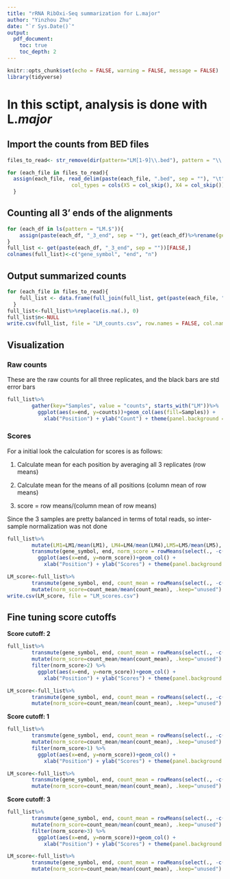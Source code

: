 ```yaml
---
title: "rRNA RibOxi-Seq summarization for L.major"
author: "Yinzhou Zhu"
date: "`r Sys.Date()`"
output: 
  pdf_document:
    toc: true
    toc_depth: 2
---
```


```r
knitr::opts_chunk$set(echo = FALSE, warning = FALSE, message = FALSE)
library(tidyverse)
```

# In this sctipt, analysis is done with L.*major*  


## Import the counts from BED files  
```r
files_to_read<- str_remove(dir(pattern="LM[1-9]\\.bed"), pattern = "\\.bed")

for (each_file in files_to_read){
  assign(each_file, read_delim(paste(each_file, ".bed", sep = ""), "\t", escape_double = FALSE, col_names = FALSE,
                     col_types = cols(X5 = col_skip(), X4 = col_skip()), trim_ws = TRUE))
  }
```


## Counting all 3' ends of the alignments  
```r
for (each_df in ls(pattern = "LM.$")){
    assign(paste(each_df, "_3_end", sep = ""), get(each_df)%>%rename(gene_symbol=X1, start=X2, end=X3, strand=X6)%>%filter(grepl("LM",gene_symbol)&(strand=="+"))%>%group_by(gene_symbol, end)%>%tally(name = each_df))
}
full_list <- get(paste(each_df, "_3_end", sep = ""))[FALSE,]
colnames(full_list)<-c("gene_symbol", "end", "n")
```

## Output summarized counts  
```r
for (each_file in files_to_read){
    full_list <- data.frame(full_join(full_list, get(paste(each_file, "_3_end", sep = ""))))
  }
full_list<-full_list%>%replace(is.na(.), 0)
full_list$n<-NULL
write.csv(full_list, file = "LM_counts.csv", row.names = FALSE, col.names = FALSE)
```

## Visualization  

### Raw counts  

These are the raw counts for all three replicates, and the black bars are std error bars  



```r
full_list%>%
        gather(key="Samples", value = "counts", starts_with("LM"))%>%
          ggplot(aes(x=end, y=counts))+geom_col(aes(fill=Samples)) + 
            xlab("Position") + ylab("Count") + theme(panel.background = element_rect(fill = 'transparent', color = 'black'), panel.grid = element_blank()) + facet_wrap(vars(gene_symbol), ncol = 1, scales = "free") + stat_summary(geom = "errorbar", fun.data = mean_sdl, position = "dodge")
```
\newpage  

### Scores  

For a initial look the calculation for scores is as follows:

1. Calculate mean for each position by averaging all 3 replicates (row means)  

2. Calculate mean for the means of all positions (column mean of row means)  

3. score = row means/(column mean of row means)  

Since the 3 samples are pretty balanced in terms of total reads, so inter-sample normalization was not done  



```r
full_list%>%
        mutate(LM1=LM1/mean(LM1), LM4=LM4/mean(LM4),LM5=LM5/mean(LM5), .keep="unused") %>%
        transmute(gene_symbol, end, norm_score = rowMeans(select(., -c(gene_symbol,end)))) %>%
          ggplot(aes(x=end, y=norm_score))+geom_col() + 
            xlab("Position") + ylab("Scores") + theme(panel.background = element_rect(fill = 'transparent', color = 'black'), panel.grid = element_blank()) + facet_wrap(vars(gene_symbol), ncol = 1, scales = "free") + coord_cartesian(ylim = c(0, 10))

LM_score<-full_list%>%
        transmute(gene_symbol, end, count_mean = rowMeans(select(., -c(gene_symbol,end)))) %>%
        mutate(norm_score=count_mean/mean(count_mean), .keep="unused")
write.csv(LM_score, file = "LM_scores.csv")
```
\newpage

## Fine tuning score cutoffs

**Score cutoff: 2**  

```r
full_list%>%
        transmute(gene_symbol, end, count_mean = rowMeans(select(., -c(gene_symbol,end)))) %>%
        mutate(norm_score=count_mean/mean(count_mean), .keep="unused") %>%
        filter(norm_score>2) %>%
          ggplot(aes(x=end, y=norm_score))+geom_col() + 
            xlab("Position") + ylab("Scores") + theme(panel.background = element_rect(fill = 'transparent', color = 'black'), panel.grid = element_blank()) + facet_wrap(vars(gene_symbol), ncol = 1, scales = "free") + coord_cartesian(ylim = c(0, 15))

LM_score<-full_list%>%
        transmute(gene_symbol, end, count_mean = rowMeans(select(., -c(gene_symbol,end)))) %>%
        mutate(norm_score=count_mean/mean(count_mean), .keep="unused")
```
\newpage
**Score cutoff: 1**  

```r
full_list%>%
        transmute(gene_symbol, end, count_mean = rowMeans(select(., -c(gene_symbol,end)))) %>%
        mutate(norm_score=count_mean/mean(count_mean), .keep="unused") %>%
        filter(norm_score>1) %>%
          ggplot(aes(x=end, y=norm_score))+geom_col() + 
            xlab("Position") + ylab("Scores") + theme(panel.background = element_rect(fill = 'transparent', color = 'black'), panel.grid = element_blank()) + facet_wrap(vars(gene_symbol), ncol = 1, scales = "free") + coord_cartesian(ylim = c(0, 15))

LM_score<-full_list%>%
        transmute(gene_symbol, end, count_mean = rowMeans(select(., -c(gene_symbol,end)))) %>%
        mutate(norm_score=count_mean/mean(count_mean), .keep="unused")
```
\newpage
**Score cutoff: 3**  

```r
full_list%>%
        transmute(gene_symbol, end, count_mean = rowMeans(select(., -c(gene_symbol,end)))) %>%
        mutate(norm_score=count_mean/mean(count_mean), .keep="unused") %>%
        filter(norm_score>3) %>%
          ggplot(aes(x=end, y=norm_score))+geom_col() + 
            xlab("Position") + ylab("Scores") + theme(panel.background = element_rect(fill = 'transparent', color = 'black'), panel.grid = element_blank()) + facet_wrap(vars(gene_symbol), ncol = 1, scales = "free") + coord_cartesian(ylim = c(0, 15))

LM_score<-full_list%>%
        transmute(gene_symbol, end, count_mean = rowMeans(select(., -c(gene_symbol,end)))) %>%
        mutate(norm_score=count_mean/mean(count_mean), .keep="unused")
```